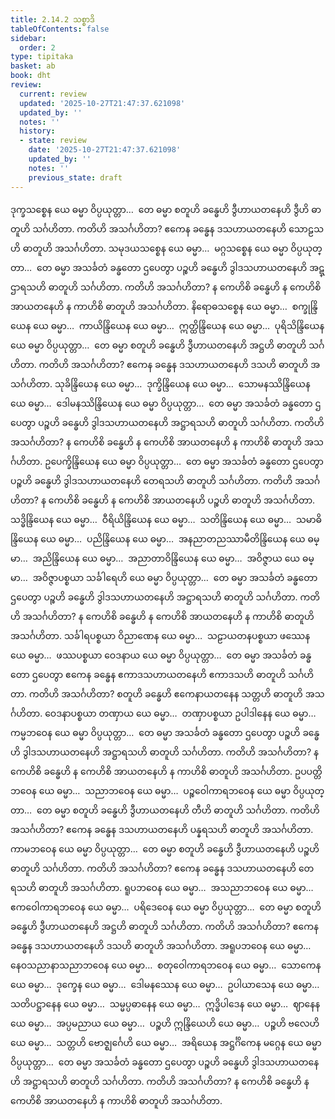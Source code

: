 ```yaml
---
title: 2.14.2 သစ္စာဒိ
tableOfContents: false
sidebar:
  order: 2
type: tipitaka
basket: ab
book: dht
review:
  current: review
  updated: '2025-10-27T21:47:37.621098'
  updated_by: ''
  notes: ''
  history:
  - state: review
    date: '2025-10-27T21:47:37.621098'
    updated_by: ''
    notes: ''
    previous_state: draft
---
```



<ReviewStatus review={frontmatter.review} showDetails={true} />

<HypothesisAnnotation frontmatter={frontmatter} />

<DynamicBreadcrumb />

<Division number="460" book="dht" e="ch" v="31" p="89">

<Paragraph number="581" book="dht">
ဒုက္ခသစ္စေန ယေ ဓမ္မာ ဝိပ္ပယုတ္တာ…  တေ ဓမ္မာ စတူဟိ ခန္ဓေဟိ ဒွီဟာယတနေဟိ ဒွီဟိ ဓာတူဟိ သင်္ဂဟိတာ. ကတိဟိ အသင်္ဂဟိတာ? ဧကေန ခန္ဓေန ဒသဟာယတနေဟိ သောဠသဟိ ဓာတူဟိ အသင်္ဂဟိတာ.
</Paragraph>

</Division>
<Division number="461" book="dht" e="ch" v="31" p="89">

<Paragraph number="582" book="dht">
သမုဒယသစ္စေန ယေ ဓမ္မာ…  မဂ္ဂသစ္စေန ယေ ဓမ္မာ ဝိပ္ပယုတ္တာ…  တေ ဓမ္မာ အသင်္ခတံ ခန္ဓတော ဌပေတွာ ပဉ္စဟိ ခန္ဓေဟိ ဒွါဒသဟာယတနေဟိ အဋ္ဌာရသဟိ ဓာတူဟိ သင်္ဂဟိတာ. ကတိဟိ အသင်္ဂဟိတာ? န ကေဟိစိ ခန္ဓေဟိ န ကေဟိစိ အာယတနေဟိ န ကာဟိစိ ဓာတူဟိ အသင်္ဂဟိတာ.
</Paragraph>

</Division>
<Division number="462" book="dht" e="ch" v="31" p="89">

<Paragraph number="583" book="dht">
နိရောဓသစ္စေန ယေ ဓမ္မာ…  စက္ခုန္ဒြိယေန ယေ ဓမ္မာ…  ကာယိန္ဒြိယေန ယေ ဓမ္မာ…  ဣတ္ထိန္ဒြိယေန ယေ ဓမ္မာ…  ပုရိသိန္ဒြိယေန ယေ ဓမ္မာ ဝိပ္ပယုတ္တာ…  တေ ဓမ္မာ စတူဟိ ခန္ဓေဟိ ဒွီဟာယတနေဟိ အဋ္ဌဟိ ဓာတူဟိ သင်္ဂဟိတာ. ကတိဟိ အသင်္ဂဟိတာ? ဧကေန ခန္ဓေန ဒသဟာယတနေဟိ ဒသဟိ ဓာတူဟိ အသင်္ဂဟိတာ.
</Paragraph>

</Division>
<Division number="463" book="dht" e="ch" v="31" p="89">

<Paragraph number="584" book="dht">
သုခိန္ဒြိယေန ယေ ဓမ္မာ…  ဒုက္ခိန္ဒြိယေန ယေ ဓမ္မာ…  သောမနဿိန္ဒြိယေန ယေ ဓမ္မာ…  ဒေါမနဿိန္ဒြိယေန ယေ ဓမ္မာ ဝိပ္ပယုတ္တာ…  တေ ဓမ္မာ အသင်္ခတံ ခန္ဓတော ဌပေတွာ ပဉ္စဟိ ခန္ဓေဟိ ဒွါဒသဟာယတနေဟိ အဋ္ဌာရသဟိ ဓာတူဟိ သင်္ဂဟိတာ. ကတိဟိ အသင်္ဂဟိတာ? န ကေဟိစိ ခန္ဓေဟိ န ကေဟိစိ အာယတနေဟိ န ကာဟိစိ ဓာတူဟိ အသင်္ဂဟိတာ.
</Paragraph>

</Division>
<Division number="464" book="dht" e="ch" v="31" p="89">

<Paragraph number="585" book="dht">
ဥပေက္ခိန္ဒြိယေန ယေ ဓမ္မာ ဝိပ္ပယုတ္တာ…  တေ ဓမ္မာ အသင်္ခတံ ခန္ဓတော ဌပေတွာ ပဉ္စဟိ ခန္ဓေဟိ ဒွါဒသဟာယတနေဟိ တေရသဟိ ဓာတူဟိ သင်္ဂဟိတာ. ကတိဟိ အသင်္ဂဟိတာ? န ကေဟိစိ ခန္ဓေဟိ န ကေဟိစိ အာယတနေဟိ ပဉ္စဟိ ဓာတူဟိ အသင်္ဂဟိတာ.
</Paragraph>

</Division>
<Division number="465" book="dht" e="ch" v="31" p="89">

<Paragraph number="586" book="dht">
သဒ္ဓိန္ဒြိယေန ယေ ဓမ္မာ…  ဝီရိယိန္ဒြိယေန ယေ ဓမ္မာ…  သတိန္ဒြိယေန ယေ ဓမ္မာ…  သမာဓိန္ဒြိယေန ယေ ဓမ္မာ…  ပညိန္ဒြိယေန ယေ ဓမ္မာ…  အနညာတညဿာမီတိန္ဒြိယေန ယေ ဓမ္မာ…  အညိန္ဒြိယေန ယေ ဓမ္မာ…  အညာတာဝိန္ဒြိယေန ယေ ဓမ္မာ…  အဝိဇ္ဇာယ ယေ ဓမ္မာ…  အဝိဇ္ဇာပစ္စယာ သင်္ခါရေဟိ ယေ ဓမ္မာ ဝိပ္ပယုတ္တာ…  တေ ဓမ္မာ အသင်္ခတံ ခန္ဓတော ဌပေတွာ ပဉ္စဟိ ခန္ဓေဟိ ဒွါဒသဟာယတနေဟိ အဋ္ဌာရသဟိ ဓာတူဟိ သင်္ဂဟိတာ. ကတိဟိ အသင်္ဂဟိတာ? န ကေဟိစိ ခန္ဓေဟိ န ကေဟိစိ အာယတနေဟိ န ကာဟိစိ ဓာတူဟိ အသင်္ဂဟိတာ.
</Paragraph>

</Division>
<Division number="466" book="dht" e="ch" v="31" p="90">

<Paragraph number="587" book="dht">
သင်္ခါရပစ္စယာ ဝိညာဏေန ယေ ဓမ္မာ…  သဠာယတနပစ္စယာ ဖဿေန ယေ ဓမ္မာ…  ဖဿပစ္စယာ ဝေဒနာယ ယေ ဓမ္မာ ဝိပ္ပယုတ္တာ…  တေ ဓမ္မာ အသင်္ခတံ ခန္ဓတော ဌပေတွာ ဧကေန ခန္ဓေန ဧကာဒသဟာယတနေဟိ ဧကာဒသဟိ ဓာတူဟိ သင်္ဂဟိတာ. ကတိဟိ အသင်္ဂဟိတာ? စတူဟိ ခန္ဓေဟိ ဧကေနာယတနေန သတ္တဟိ ဓာတူဟိ အသင်္ဂဟိတာ.
</Paragraph>

</Division>
<Division number="467" book="dht" e="ch" v="31" p="90">

<Paragraph number="588" book="dht">
ဝေဒနာပစ္စယာ တဏှာယ ယေ ဓမ္မာ…  တဏှာပစ္စယာ ဥပါဒါနေန ယေ ဓမ္မာ…  ကမ္မဘဝေန ယေ ဓမ္မာ ဝိပ္ပယုတ္တာ…  တေ ဓမ္မာ အသင်္ခတံ ခန္ဓတော ဌပေတွာ ပဉ္စဟိ ခန္ဓေဟိ ဒွါဒသဟာယတနေဟိ အဋ္ဌာရသဟိ ဓာတူဟိ သင်္ဂဟိတာ. ကတိဟိ အသင်္ဂဟိတာ? န ကေဟိစိ ခန္ဓေဟိ န ကေဟိစိ အာယတနေဟိ န ကာဟိစိ ဓာတူဟိ အသင်္ဂဟိတာ.
</Paragraph>

</Division>
<Division number="468" book="dht" e="ch" v="31" p="90">

<Paragraph number="589" book="dht">
ဥပပတ္တိဘဝေန ယေ ဓမ္မာ…  သညာဘဝေန ယေ ဓမ္မာ…  ပဉ္စဝေါကာရဘဝေန ယေ ဓမ္မာ ဝိပ္ပယုတ္တာ…  တေ ဓမ္မာ စတူဟိ ခန္ဓေဟိ ဒွီဟာယတနေဟိ တီဟိ ဓာတူဟိ သင်္ဂဟိတာ. ကတိဟိ အသင်္ဂဟိတာ? ဧကေန ခန္ဓေန ဒသဟာယတနေဟိ ပန္နရသဟိ ဓာတူဟိ အသင်္ဂဟိတာ.
</Paragraph>

</Division>
<Division number="469" book="dht" e="ch" v="31" p="90">

<Paragraph number="590" book="dht">
ကာမဘဝေန ယေ ဓမ္မာ ဝိပ္ပယုတ္တာ…  တေ ဓမ္မာ စတူဟိ ခန္ဓေဟိ ဒွီဟာယတနေဟိ ပဉ္စဟိ ဓာတူဟိ သင်္ဂဟိတာ. ကတိဟိ အသင်္ဂဟိတာ? ဧကေန ခန္ဓေန ဒသဟာယတနေဟိ တေရသဟိ ဓာတူဟိ အသင်္ဂဟိတာ.
</Paragraph>

</Division>
<Division number="470" book="dht" e="ch" v="31" p="90">

<Paragraph number="591" book="dht">
ရူပဘဝေန ယေ ဓမ္မာ…  အသညာဘဝေန ယေ ဓမ္မာ…  ဧကဝေါကာရဘဝေန ယေ ဓမ္မာ…  ပရိဒေဝေန ယေ ဓမ္မာ ဝိပ္ပယုတ္တာ…  တေ ဓမ္မာ စတူဟိ ခန္ဓေဟိ ဒွီဟာယတနေဟိ အဋ္ဌဟိ ဓာတူဟိ သင်္ဂဟိတာ. ကတိဟိ အသင်္ဂဟိတာ? ဧကေန ခန္ဓေန ဒသဟာယတနေဟိ ဒသဟိ ဓာတူဟိ အသင်္ဂဟိတာ.
</Paragraph>

</Division>
<Division number="471" book="dht" e="ch" v="31" p="90">

<Paragraph number="592" book="dht">
အရူပဘဝေန ယေ ဓမ္မာ…  နေဝသညာနာသညာဘဝေန ယေ ဓမ္မာ…  စတုဝေါကာရဘဝေန ယေ ဓမ္မာ…  သောကေန ယေ ဓမ္မာ…  ဒုက္ခေန ယေ ဓမ္မာ…  ဒေါမနဿေန ယေ ဓမ္မာ…  ဥပါယာသေန ယေ ဓမ္မာ…  သတိပဋ္ဌာနေန ယေ ဓမ္မာ…  သမ္မပ္ပဓာနေန ယေ ဓမ္မာ…  ဣဒ္ဓိပါဒေန ယေ ဓမ္မာ…  ဈာနေန ယေ ဓမ္မာ…  အပ္ပမညာယ ယေ ဓမ္မာ…  ပဉ္စဟိ ဣန္ဒြိယေဟိ ယေ ဓမ္မာ…  ပဉ္စဟိ ဗလေဟိ ယေ ဓမ္မာ…  သတ္တဟိ ဗောဇ္ဈင်္ဂေဟိ ယေ ဓမ္မာ…  အရိယေန အဋ္ဌင်္ဂိကေန မဂ္ဂေန ယေ ဓမ္မာ ဝိပ္ပယုတ္တာ…  တေ ဓမ္မာ အသင်္ခတံ ခန္ဓတော ဌပေတွာ ပဉ္စဟိ ခန္ဓေဟိ ဒွါဒသဟာယတနေဟိ အဋ္ဌာရသဟိ ဓာတူဟိ သင်္ဂဟိတာ. ကတိဟိ အသင်္ဂဟိတာ? န ကေဟိစိ ခန္ဓေဟိ န ကေဟိစိ အာယတနေဟိ န ကာဟိစိ ဓာတူဟိ အသင်္ဂဟိတာ.
</Paragraph>
</Division>
